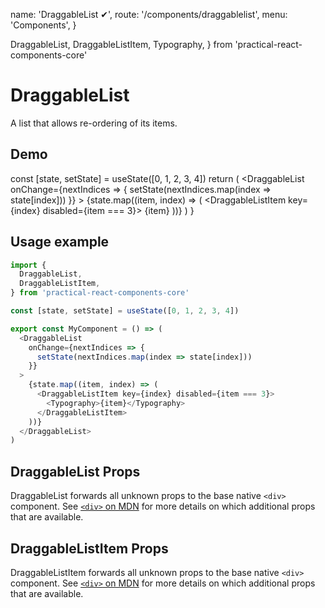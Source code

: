   name: 'DraggableList ✔',
  route: '/components/draggablelist',
  menu: 'Components',
}


  DraggableList,
  DraggableListItem,
  Typography,
} from 'practical-react-components-core'

# DraggableList

A list that allows re-ordering of its items.

## Demo

  const [state, setState] = useState([0, 1, 2, 3, 4])
  return (
    <DraggableList
      onChange={nextIndices => {
        setState(nextIndices.map(index => state[index]))
      }}
    >
      {state.map((item, index) => (
        <DraggableListItem key={index} disabled={item === 3}>
          <Typography>{item}</Typography>
        </DraggableListItem>
      ))}
    </DraggableList>
  )
}

<DraggableDemo />

## Usage example

```typescript
import {
  DraggableList,
  DraggableListItem,
} from 'practical-react-components-core'

const [state, setState] = useState([0, 1, 2, 3, 4])

export const MyComponent = () => (
  <DraggableList
    onChange={nextIndices => {
      setState(nextIndices.map(index => state[index]))
    }}
  >
    {state.map((item, index) => (
      <DraggableListItem key={index} disabled={item === 3}>
        <Typography>{item}</Typography>
      </DraggableListItem>
    ))}
  </DraggableList>
)
```

## DraggableList Props

DraggableList forwards all unknown props to the base native `<div>` component. See
[`<div>` on MDN](https://developer.mozilla.org/en-US/docs/Web/HTML/Element/div) for more
details on which additional props that are available.

<Props of="DraggableList" />

## DraggableListItem Props

DraggableListItem forwards all unknown props to the base native `<div>` component. See
[`<div>` on MDN](https://developer.mozilla.org/en-US/docs/Web/HTML/Element/div) for more
details on which additional props that are available.

<Props of="DraggableListItem" />
